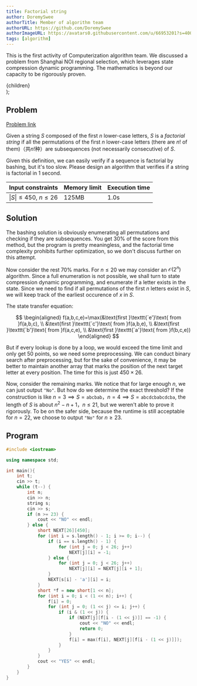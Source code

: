 ```yaml
---
title: Factorial string
author: DoremySwee
authorTitle: Member of algorithm team
authorURL: https://github.com/DoremySwee
authorImageURL: https://avatars0.githubusercontent.com/u/66953201?s=400&u=58b3bbef3de5713252ff2d597346a72432399daf&v=4
tags: [algorithm]
---
```


This is the first activity of Computerization algorithm team. We discussed a problem from Shanghai NOI regional selection, which leverages state compression dynamic programming. The mathematics is beyond our capacity to be rigorously proven.

<!--truncate-->

  <div
    style={{
      backgroundColor: color,
      borderRadius: '10px',
      color: '#fff',
      padding: '1em',
      marginBottom: '1em',
      marginTop: '1em',
    }}
  >
    {children}
  </div>
);

## Problem

<Question color="#1d85c2">
  <a href="https://www.luogu.com.cn/problem/P3989">Problem link</a>

Given a string $S$ composed of the first $n$ lower-case letters, $S$ is a _factorial string_ if all the permutations of the first $n$ lower-case letters (there are $n!$ of them)（共$n!$种）are subsequences (not necessarily consecutive) of $S$.

Given this definition, we can easily verify if a sequence is factorial by bashing, but it's too slow. Please design an algorithm that verifies if a string is factorial in 1 second.

| Input constraints         | Memory limit | Execution time |
| ------------------------- | ------------ | -------------- |
| $\|S\|\le 450$, $n\le 26$ | 125MB        | 1.0s           |

</Question>

## Solution

The bashing solution is obviously enumerating all permutations and checking if they are subsequences. You get 30% of the score from this method, but the program is pretty meaningless, and the factorial time complexity prohibits further optimization, so we don't discuss further on this attempt.

Now consider the rest 70% marks. For $n\le 20$ we may consider an $\mathcal{O}(2^n)$ algorithm. Since a full enumeration is not possible, we shall turn to state compression dynamic programming, and enumerate if a letter exists in the state. Since we need to find if all permutations of the first $n$ letters exist in $S$, we will keep track of the earliest occurence of $x$ in $S$.

The state transfer equation:

$$
  \begin{aligned}
    f(a,b,c,e)=\max(&\text{first }\texttt{`e'}\text{ from }f(a,b,c), \\
    &\text{first }\texttt{`c'}\text{ from }f(a,b,e), \\
    &\text{first }\texttt{`b'}\text{ from }f(a,c,e), \\
    &\text{first }\texttt{`a'}\text{ from }f(b,c,e))
  \end{aligned}
$$

But if every lookup is done by a loop, we would exceed the time limit and only get 50 points, so we need some preprocessing. We can conduct binary search after preprocessing, but for the sake of convenience, it may be better to maintain another array that marks the position of the next target letter at every position. The time for this is just $450\times 26$.

Now, consider the remaining marks. We notice that for large enough $n$, we can just output `"No"`. But how do we determine the exact threshold? If the construction is like $n=3\implies S=\mathtt{abcbab}$，$n=4\implies S=\mathtt{abcdcbabcdcba}$, the length of $S$ is about $n^2-n+1$，$n\le 21$, but we weren't able to prove it rigorously. To be on the safer side, because the runtime is still acceptable for $n=22$, we choose to output `"No"` for $n\ge 23$.

## Program

```cpp
#include <iostream>

using namespace std;

int main(){
    int t;
    cin >> t;
    while (t--) {
        int n;
        cin >> n;
        string s;
        cin >> s;
        if (n >= 23) {
            cout << "NO" << endl;
        } else {
            short NEXT[26][450];
            for (int i = s.length() - 1; i >= 0; i--) {
                if (i == s.length() - 1) {
                    for (int j = 0; j < 26; j++)
                        NEXT[j][i] = -1;
                } else {
                    for (int j = 0; j < 26; j++)
                        NEXT[j][i] = NEXT[j][i + 1];
                }
                NEXT[s[i] - 'a'][i] = i;
            }
            short *f = new short[1 << n];
            for (int i = 0; i < (1 << n); i++) {
                f[i] = 0;
                for (int j = 0; (1 << j) <= i; j++) {
                    if (i & (1 << j)) {
                        if (NEXT[j][f[i - (1 << j)]] == -1) {
                            cout << "NO" << endl;
                            return 0;
                        }
                        f[i] = max(f[i], NEXT[j][f[i - (1 << j)]]);
                    }
                }
            }
            cout << "YES" << endl;
        }
    }
}
```
